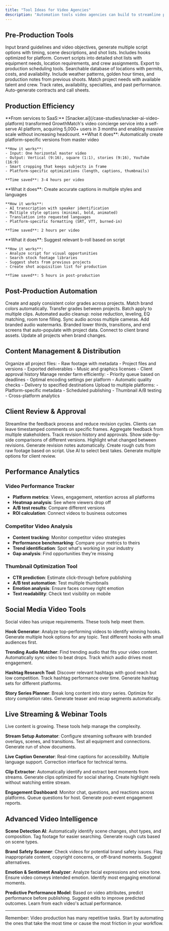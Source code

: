 ```yaml
---
title: "Tool Ideas for Video Agencies"
description: "Automation tools video agencies can build to streamline production and scale creative output"
---
```


## Pre-Production Tools

<CardGroup cols={2}>
  <Card title="Script Generator from Brief" icon="file-lines">
    Input brand guidelines and video objectives, generate multiple script options with timing, scene descriptions, and shot lists. Includes hooks optimized for platform.
  </Card>

  <Card title="Shot List Automation" icon="list-check">
    Convert scripts into detailed shot lists with equipment needs, location requirements, and crew assignments. Export to production scheduling tools.
  </Card>

  <Card title="Location Scout Database" icon="location-dot">
    Searchable database of locations with permits, costs, and availability. Include weather patterns, golden hour times, and production notes from previous shoots.
  </Card>

  <Card title="Talent & Crew Matcher" icon="users">
    Match project needs with available talent and crew. Track rates, availability, specialties, and past performance. Auto-generate contracts and call sheets.
  </Card>
</CardGroup>

## Production Efficiency

<Note>
**From services to SaaS:** [Snacker.ai](/case-studies/snacker-ai-video-platform) transformed GrowthMatch's video concierge service into a self-serve AI platform, acquiring 5,000+ users in 3 months and enabling massive scale without increasing headcount.
</Note>

<AccordionGroup>
  <Accordion title="Multi-Platform Video Formatter">
    **What it does**: Automatically create platform-specific versions from master video

    **How it works**:
    - Input: One horizontal master video
    - Output: Vertical (9:16), square (1:1), stories (9:16), YouTube (16:9)
    - Smart cropping that keeps subjects in frame
    - Platform-specific optimizations (length, captions, thumbnails)

    **Time saved**: 3-4 hours per video
  </Accordion>

  <Accordion title="Automated Subtitle Generator">
    **What it does**: Create accurate captions in multiple styles and languages

    **How it works**:
    - AI transcription with speaker identification
    - Multiple style options (minimal, bold, animated)
    - Translation into requested languages
    - Platform-specific formatting (SRT, VTT, burned-in)

    **Time saved**: 2 hours per video
  </Accordion>

  <Accordion title="B-Roll Suggestion Engine">
    **What it does**: Suggest relevant b-roll based on script

    **How it works**:
    - Analyze script for visual opportunities
    - Search stock footage libraries
    - Suggest shots from previous projects
    - Create shot acquisition list for production

    **Time saved**: 5 hours in post-production
  </Accordion>
</AccordionGroup>

## Post-Production Automation

<Tabs>
  <Tab title="Color Grading Presets">
    Create and apply consistent color grades across projects. Match brand colors automatically. Transfer grades between projects. Batch apply to multiple clips.
  </Tab>

  <Tab title="Audio Enhancement Pipeline">
    Automated audio cleanup: noise reduction, leveling, EQ matching, room tone filling. Sync audio across multiple cameras. Add branded audio watermarks.
  </Tab>

  <Tab title="Motion Graphics Templates">
    Branded lower thirds, transitions, and end screens that auto-populate with project data. Connect to client brand assets. Update all projects when brand changes.
  </Tab>
</Tabs>

## Content Management & Distribution

<Steps>
  <Step title="Video Asset Manager">
    Organize all project files:
    - Raw footage with metadata
    - Project files and versions
    - Exported deliverables
    - Music and graphics licenses
    - Client approval history
  </Step>

  <Step title="Render Queue Optimizer">
    Manage render farm efficiently:
    - Priority queue based on deadlines
    - Optimal encoding settings per platform
    - Automatic quality checks
    - Delivery to specified destinations
  </Step>

  <Step title="Distribution Scheduler">
    Upload to multiple platforms:
    - Platform-specific metadata
    - Scheduled publishing
    - Thumbnail A/B testing
    - Cross-platform analytics
  </Step>
</Steps>

## Client Review & Approval

<Info>
Streamline the feedback process and reduce revision cycles.
</Info>

<Card title="Frame-Accurate Review Tool">
  Clients can leave timestamped comments on specific frames. Aggregate feedback from multiple stakeholders. Track revision history and approvals.
</Card>

<Card title="Version Comparison Tool">
  Show side-by-side comparisons of different versions. Highlight what changed between revisions. Generate revision notes automatically.
</Card>

<Card title="Automated Rough Cut Generator">
  Create rough cuts from raw footage based on script. Use AI to select best takes. Generate multiple options for client review.
</Card>

## Performance Analytics

### Video Performance Tracker
- **Platform metrics**: Views, engagement, retention across all platforms
- **Heatmap analysis**: See where viewers drop off
- **A/B test results**: Compare different versions
- **ROI calculation**: Connect videos to business outcomes

### Competitor Video Analysis
- **Content tracking**: Monitor competitor video strategies
- **Performance benchmarking**: Compare your metrics to theirs
- **Trend identification**: Spot what's working in your industry
- **Gap analysis**: Find opportunities they're missing

### Thumbnail Optimization Tool
- **CTR prediction**: Estimate click-through before publishing
- **A/B test automation**: Test multiple thumbnails
- **Emotion analysis**: Ensure faces convey right emotion
- **Text readability**: Check text visibility on mobile

## Social Media Video Tools

<Tip>
Social video has unique requirements. These tools help meet them.
</Tip>

**Hook Generator**: Analyze top-performing videos to identify winning hooks. Generate multiple hook options for any topic. Test different hooks with small audiences first.

**Trending Audio Matcher**: Find trending audio that fits your video content. Automatically sync video to beat drops. Track which audio drives most engagement.

**Hashtag Research Tool**: Discover relevant hashtags with good reach but low competition. Track hashtag performance over time. Generate hashtag sets for different platforms.

**Story Series Planner**: Break long content into story series. Optimize for story completion rates. Generate teaser and recap segments automatically.

## Live Streaming & Webinar Tools

<Note>
Live content is growing. These tools help manage the complexity.
</Note>

**Stream Setup Automator**: Configure streaming software with branded overlays, scenes, and transitions. Test all equipment and connections. Generate run of show documents.

**Live Caption Generator**: Real-time captions for accessibility. Multiple language support. Correction interface for technical terms.

**Clip Extractor**: Automatically identify and extract best moments from streams. Generate clips optimized for social sharing. Create highlight reels without watching entire stream.

**Engagement Dashboard**: Monitor chat, questions, and reactions across platforms. Queue questions for host. Generate post-event engagement reports.

## Advanced Video Intelligence

**Scene Detection AI**: Automatically identify scene changes, shot types, and composition. Tag footage for easier searching. Generate rough cuts based on scene types.

**Brand Safety Scanner**: Check videos for potential brand safety issues. Flag inappropriate content, copyright concerns, or off-brand moments. Suggest alternatives.

**Emotion & Sentiment Analyzer**: Analyze facial expressions and voice tone. Ensure video conveys intended emotion. Identify most engaging emotional moments.

**Predictive Performance Model**: Based on video attributes, predict performance before publishing. Suggest edits to improve predicted outcomes. Learn from each video's actual performance.

---

Remember: Video production has many repetitive tasks. Start by automating the ones that take the most time or cause the most friction in your workflow.